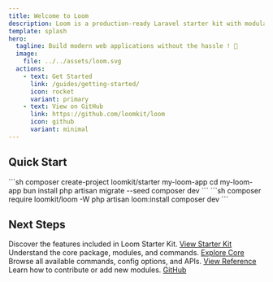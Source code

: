 ```yaml
---
title: Welcome to Loom
description: Loom is a production-ready Laravel starter kit with modular Core and optional features, ready to launch your project in minutes.
template: splash
hero:
  tagline: Build modern web applications without the hassle ! 🚀
  image:
    file: ../../assets/loom.svg
  actions:
    - text: Get Started
      link: /guides/getting-started/
      icon: rocket
      variant: primary
    - text: View on GitHub
      link: https://github.com/loomkit/loom
      icon: github
      variant: minimal
---
```



## Quick Start

<Tabs>
  <TabItem label="New Project" icon="rocket">
```sh
composer create-project loomkit/starter my-loom-app
cd my-loom-app
bun install
php artisan migrate --seed
composer dev
```
  </TabItem>

  <TabItem label="Existing Project" icon="laptop">
```sh
composer require loomkit/loom -W
php artisan loom:install
composer dev
```
  </TabItem>
</Tabs>

## Next Steps

<CardGrid stagger>
  <Card title="Explore Starter Kit" icon="puzzle">
    Discover the features included in Loom Starter Kit.
    <a href="/guides/starter-kit/">View Starter Kit</a>
  </Card>
  <Card title="Loom Core" icon="heart">
    Understand the core package, modules, and commands.
    <a href="/guides/core/">Explore Core</a>
  </Card>
  <Card title="Reference" icon="open-book">
    Browse all available commands, config options, and APIs.
    <a href="/reference/commands/">View Reference</a>
  </Card>
  <Card title="Contribute" icon="github">
    Learn how to contribute or add new modules.
    <a href="https://github.com/loomkit/loom">GitHub</a>
  </Card>
</CardGrid>
